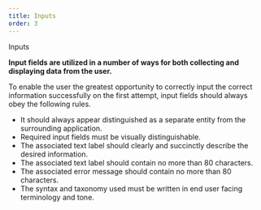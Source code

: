 ```yaml
---
title: Inputs
order: 3
---
```



<DocsHeading to="/api/input/" type="code">Inputs</DocsHeading>

**Input fields are utilized in a number of ways for both collecting and displaying data from the user.**

To enable the user the greatest opportunity to correctly input the correct information successfully on the first attempt, input fields should always obey the following rules.
* It should always appear distinguished as a separate entity from the surrounding application.
* Required input fields must be visually distinguishable.
* The associated text label should clearly and succinctly describe the desired information.
* The associated text label should contain no more than 80 characters.
* The associated error message should contain no more than 80 characters.
* The syntax and taxonomy used must be written in end user facing terminology and tone.
